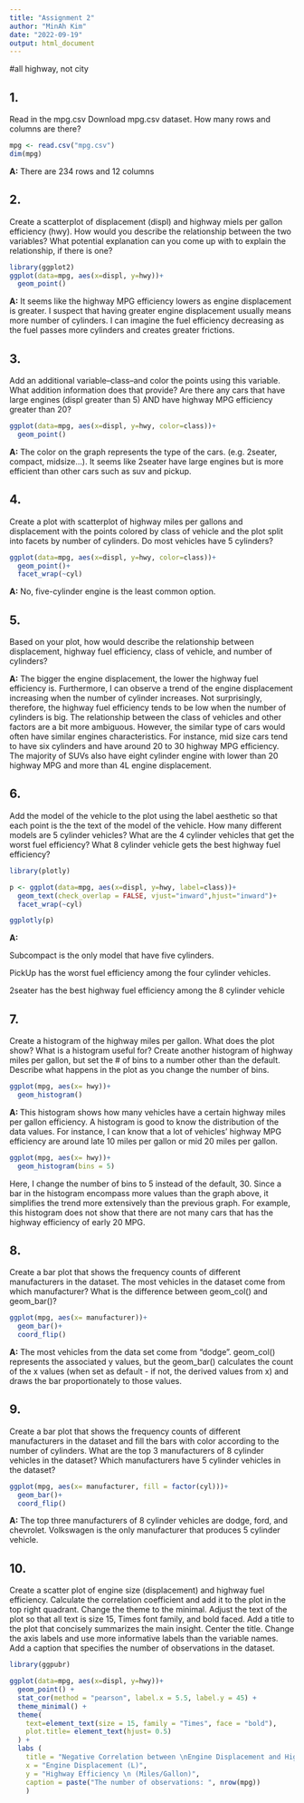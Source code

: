 ```yaml
---
title: "Assignment 2"
author: "MinAh Kim"
date: "2022-09-19"
output: html_document
---
```


#all highway, not city


## 1. 
Read in the mpg.csv   Download mpg.csv dataset. How many rows and columns are there?

```r
mpg <- read.csv("mpg.csv")
dim(mpg)
```

**A:**  There are 234 rows and 12 columns

## 2.
Create a scatterplot of displacement (displ) and highway miels per gallon efficiency (hwy). How would you describe the relationship between the two variables? What potential explanation can you come up with to explain the relationship, if there is one?
```r
library(ggplot2)
ggplot(data=mpg, aes(x=displ, y=hwy))+
  geom_point()

```

**A:**  It seems like the highway MPG efficiency lowers as engine displacement is greater. I suspect that having greater engine displacement usually means more number of cylinders. I can imagine the fuel efficiency decreasing as the fuel passes more cylinders and creates greater frictions.

## 3.
Add an additional variable--class--and color the points using this variable. What addition information does that provide? Are there any cars that have large engines (displ greater than 5) AND have highway MPG efficiency greater than 20?
```r
ggplot(data=mpg, aes(x=displ, y=hwy, color=class))+
  geom_point()

```

**A:**  The color on the graph represents the type of the cars. (e.g. 2seater, compact, midsize...). It seems like 2seater have large engines but is more efficient than other cars such as suv and pickup. 

## 4.
Create a plot with scatterplot of highway miles per gallons and displacement with the points colored by class of vehicle and the plot split into facets by number of cylinders. Do most vehicles have 5 cylinders?
```r
ggplot(data=mpg, aes(x=displ, y=hwy, color=class))+
  geom_point()+
  facet_wrap(~cyl)
```

**A:**  No, five-cylinder engine is the least common option.

## 5.
Based on your plot, how would describe the relationship between displacement, highway fuel efficiency, class of vehicle, and number of cylinders?

**A:**  The bigger the engine displacement, the lower the highway fuel efficiency is. Furthermore, I can observe a trend of the engine displacement increasing when the number of cylinder increases. Not surprisingly, therefore, the highway fuel efficiency tends to be low when the number of cylinders is big. The relationship between the class of vehicles and other factors are a bit more ambiguous. However, the similar type of cars would often have similar engines characteristics. For instance, mid size cars tend to have six cylinders and have around 20 to 30 highway MPG efficiency. The majority of SUVs also have eight cylinder engine with lower than 20 highway MPG and more than 4L engine displacement.

## 6.
Add the model of the vehicle to the plot using the label aesthetic so that each point is the the text of the model of the vehicle. How many different models are 5 cylinder vehicles? What are the 4 cylinder vehicles that get the worst fuel efficiency? What 8 cylinder vehicle gets the best highway fuel efficiency?

```r
library(plotly)

p <- ggplot(data=mpg, aes(x=displ, y=hwy, label=class))+
  geom_text(check_overlap = FALSE, vjust="inward",hjust="inward")+
  facet_wrap(~cyl)

ggplotly(p)

```

**A:**  

Subcompact is the only model that have five cylinders.

PickUp has the worst fuel efficiency among the four cylinder vehicles.

2seater has the best highway fuel efficiency among the 8 cylinder vehicle


## 7.
Create a histogram of the highway miles per gallon. What does the plot show? What is a histogram useful for? Create another histogram of highway miles per gallon, but set the # of bins to a number other than the default. Describe what happens in the plot as you change the number of bins.

```r
ggplot(mpg, aes(x= hwy))+
  geom_histogram()
```

**A: ** This histogram shows how many vehicles have a certain highway miles per gallon efficiency. A histogram is good to know the distribution of the data values. For instance, I can know that a lot of vehicles' highway MPG efficiency are around late 10 miles per gallon or mid 20 miles per gallon.

```r
ggplot(mpg, aes(x= hwy))+
  geom_histogram(bins = 5)
```

Here, I change the number of bins to 5 instead of the default, 30. Since a bar in the histogram encompass more values than the graph above, it simplifies the trend more extensively than the previous graph. For example, this histogram does not show that there are not many cars that has the highway efficiency of early 20 MPG.

## 8.
Create a bar plot that shows the frequency counts of different manufacturers in the dataset. The most vehicles in the dataset come from which manufacturer? What is the difference between geom_col() and geom_bar()?
```r
ggplot(mpg, aes(x= manufacturer))+
  geom_bar()+
  coord_flip()
```

**A:**  The most vehicles from the data set come from "dodge". geom_col() represents the associated y values, but the geom_bar() calculates the count of the x values (when set as default - if not, the derived values from x) and draws the bar proportionately to those values.

## 9.
Create a bar plot that shows the frequency counts of different manufacturers in the dataset and fill the bars with color according to the number of cylinders. What are the top 3 manufacturers of 8 cylinder vehicles in the dataset? Which manufacturers have 5 cylinder vehicles in the dataset?
```r
ggplot(mpg, aes(x= manufacturer, fill = factor(cyl)))+
  geom_bar()+
  coord_flip()
```

**A:**  The top three manufacturers of 8 cylinder vehicles are dodge, ford, and chevrolet. Volkswagen is the only manufacturer that produces 5 cylinder vehicle. 

## 10.
Create a scatter plot of engine size (displacement) and highway fuel efficiency. Calculate the correlation coefficient and add it to the plot in the top right quadrant. Change the theme to the minimal. Adjust the text of the plot so that all text is size 15, Times font family, and bold faced. Add a title to the plot that concisely summarizes the main insight. Center the title.  Change the axis labels and use more informative labels than the variable names. Add a caption that specifies the number of observations in the dataset.
```r
library(ggpubr)

ggplot(data=mpg, aes(x=displ, y=hwy))+
  geom_point() +
  stat_cor(method = "pearson", label.x = 5.5, label.y = 45) +
  theme_minimal() +
  theme(
    text=element_text(size = 15, family = "Times", face = "bold"),
    plot.title= element_text(hjust= 0.5)
  ) +
  labs (
    title = "Negative Correlation between \nEngine Displacement and Highway Fuel Efficiency",
    x = "Engine Displacement (L)",
    y = "Highway Efficiency \n (Miles/Gallon)",
    caption = paste("The number of observations: ", nrow(mpg))
    )
  
```

